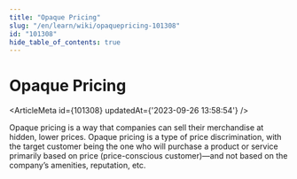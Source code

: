 ```yaml
---
title: "Opaque Pricing"
slug: "/en/learn/wiki/opaquepricing-101308"
id: "101308"
hide_table_of_contents: true
---
```



# Opaque Pricing

<ArticleMeta id={101308} updatedAt={'2023-09-26 13:58:54'} />
<div className='border-solid border-b border-t-0 my-4 border-[var(--ifm-color-gray-300)]' />

Opaque pricing is a way that companies can sell their merchandise at hidden, lower prices. Opaque pricing is a type of price discrimination, with the target customer being the one who will purchase a product or service primarily based on price (price-conscious customer)—and not based on the company’s amenities, reputation, etc.
